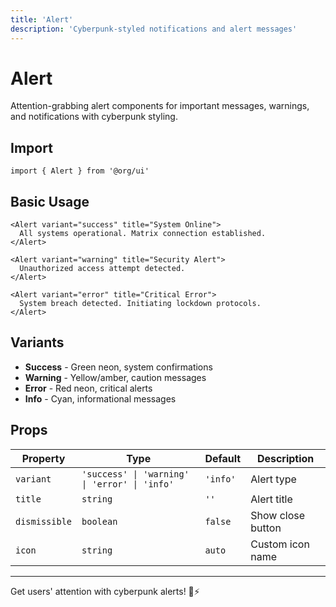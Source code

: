 ```yaml
---
title: 'Alert'
description: 'Cyberpunk-styled notifications and alert messages'
---
```


# Alert

Attention-grabbing alert components for important messages, warnings, and notifications with cyberpunk styling.

## Import

```svelte
import { Alert } from '@org/ui'
```

## Basic Usage

```svelte
<Alert variant="success" title="System Online">
  All systems operational. Matrix connection established.
</Alert>

<Alert variant="warning" title="Security Alert">
  Unauthorized access attempt detected.
</Alert>

<Alert variant="error" title="Critical Error">
  System breach detected. Initiating lockdown protocols.
</Alert>
```

## Variants

- **Success** - Green neon, system confirmations
- **Warning** - Yellow/amber, caution messages  
- **Error** - Red neon, critical alerts
- **Info** - Cyan, informational messages

## Props

| Property | Type | Default | Description |
|----------|------|---------|-------------|
| `variant` | `'success' \| 'warning' \| 'error' \| 'info'` | `'info'` | Alert type |
| `title` | `string` | `''` | Alert title |
| `dismissible` | `boolean` | `false` | Show close button |
| `icon` | `string` | `auto` | Custom icon name |

---

Get users' attention with cyberpunk alerts! 🚨⚡
